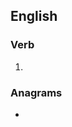 ==English==

===Verb===
{{head|en|present participle}}

# {{present participle of|trope|lang=en|nocat=1}}

===Anagrams===
* {{l|en|porting}}